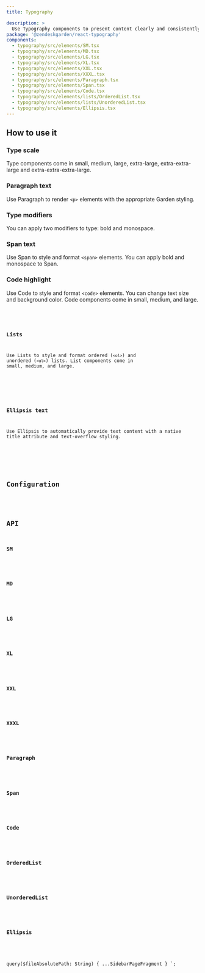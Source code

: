 ```yaml
---
title: Typography

description: >
  Use Typography components to present content clearly and consistently on the page.
package: '@zendeskgarden/react-typography'
components:
  - typography/src/elements/SM.tsx
  - typography/src/elements/MD.tsx
  - typography/src/elements/LG.tsx
  - typography/src/elements/XL.tsx
  - typography/src/elements/XXL.tsx
  - typography/src/elements/XXXL.tsx
  - typography/src/elements/Paragraph.tsx
  - typography/src/elements/Span.tsx
  - typography/src/elements/Code.tsx
  - typography/src/elements/lists/OrderedList.tsx
  - typography/src/elements/lists/UnorderedList.tsx
  - typography/src/elements/Ellipsis.tsx
---
```


## How to use it

### Type scale

Type components come in small, medium, large, extra-large, extra-extra-large and
extra-extra-extra-large.


<CodeExample code={TypeScaleCode}>
  <TypeScale />
</CodeExample>

### Paragraph text

Use Paragraph to render `<p>` elements with the appropriate Garden styling.


<CodeExample code={ParagraphCode}>
  <Paragraph />
</CodeExample>

### Type modifiers

You can apply two modifiers to type: bold and monospace.


<CodeExample code={ModifiersCode}>
  <Modifiers />
</CodeExample>

### Span text

Use Span to style and format `<span>` elements. You can apply bold and monospace to Span.


<CodeExample code={SpanCode}>
  <Span />
</CodeExample>

### Code highlight

Use Code to style and format `<code>` elements. You can change text size and background color. Code
components come in small, medium, and large.


<CodeExample code={CodeCode}>
  <Code />
</CodeExample>

### Lists

Use Lists to style and format ordered (`<ol>`) and unordered (`<ul>`) lists. List components come
in small, medium, and large.


<CodeExample code={ListsCode}>
  <Lists />
</CodeExample>

### Ellipsis text

Use Ellipsis to automatically provide text content with a native title attribute and text-overflow
styling.


<CodeExample code={EllipsisCode}>
  <Ellipsis />
</CodeExample>

## Configuration

<Configuration reactPackage={props.data.mdx.package} components={props.data.mdx.components} />

## API

### SM

<PropSheet components={props.data.mdx.components} componentName="sm" />

### MD

<PropSheet components={props.data.mdx.components} componentName="md" />

### LG

<PropSheet components={props.data.mdx.components} componentName="lg" />

### XL

<PropSheet components={props.data.mdx.components} componentName="xl" />

### XXL

<PropSheet components={props.data.mdx.components} componentName="xxl" />

### XXXL

<PropSheet components={props.data.mdx.components} componentName="xxxl" />

### Paragraph

<PropSheet components={props.data.mdx.components} componentName="paragraph" />

### Span

<PropSheet components={props.data.mdx.components} componentName="span" />

### Code

<PropSheet components={props.data.mdx.components} componentName="code" />

### OrderedList

<PropSheet components={props.data.mdx.components} componentName="orderedlist" />

### UnorderedList

<PropSheet components={props.data.mdx.components} componentName="unorderedlist" />

### Ellipsis

<PropSheet components={props.data.mdx.components} componentName="ellipsis" />


  query($fileAbsolutePath: String) {
    ...SidebarPageFragment
  }
`;
